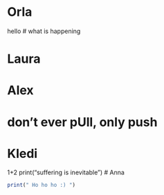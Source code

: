 # Orla
hello
# what is happening

# Laura

# 

# Alex
# don't ever pUll, only push

# Kledi
1+2
print("suffering is inevitable")
# Anna

```r
print(" Ho ho ho :) ")
```

# 
